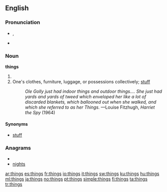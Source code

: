 {{wikipedia}}
==English==

{{rank|give|ever|saw|157|things|left|part|off}}

===Pronunciation===
*{{IPA|/θɪŋz/}}, {{SAMPA|/TINz/}}
*{{audio|en-us-things.ogg|Audio (US)}}

===Noun===
'''things'''

# {{plural of|[[thing]]}}
# One's clothes, furniture, luggage, or possessions collectively; [[stuff]]
#:''Ole Golly just had indoor things and outdoor things.... She just had yards and yards of tweed which enveloped her like a lot of discarded blankets, which ballooned out when she walked, and which she referred to as her Things.''  —Louise Fitzhugh, ''Harriet the Spy'' (1964)

====Synonyms====
*[[stuff]]

===Anagrams===
* {{alphagram|ghinst}}
* [[nights#English|nights]]

[[ar:things]]
[[es:things]]
[[fr:things]]
[[io:things]]
[[it:things]]
[[sw:things]]
[[ku:things]]
[[hu:things]]
[[ml:things]]
[[ja:things]]
[[no:things]]
[[pt:things]]
[[simple:things]]
[[fi:things]]
[[ta:things]]
[[tr:things]]